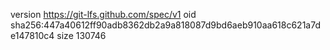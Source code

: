 version https://git-lfs.github.com/spec/v1
oid sha256:447a40612ff90adb8362db2a9a818087d9bd6aeb910aa618c621a7de147810c4
size 130746
